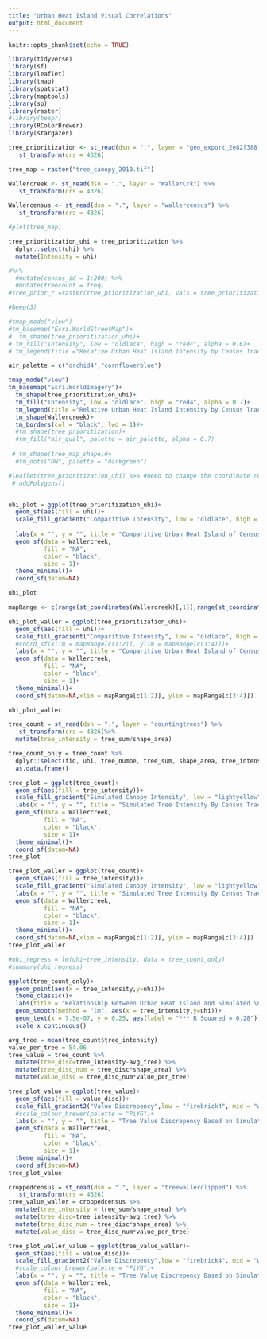 ```yaml
---
title: "Urban Heat Island Visual Correlations"
output: html_document
---
```


```r
knitr::opts_chunk$set(echo = TRUE)
```



```r
library(tidyverse)
library(sf)
library(leaflet)
library(tmap)
library(spatstat)
library(maptools)
library(sp)
library(raster)
#library(beepr)
library(RColorBrewer)
library(stargazer)

```

```r
tree_prioritization <- st_read(dsn = ".", layer = "geo_export_2e82f388-c013-45a0-bb25-522154013165") %>% 
   st_transform(crs = 4326)

tree_map = raster("tree_canopy_2010.tif") 

Wallercreek <- st_read(dsn = ".", layer = "WallerCrk") %>% 
   st_transform(crs = 4326) 

Wallercensus <- st_read(dsn = ".", layer = "wallercensus") %>% 
   st_transform(crs = 4326) 
```


```r
#plot(tree_map)

tree_prioritization_uhi = tree_prioritization %>% 
  dplyr::select(uhi) %>% 
  mutate(Intensity = uhi)

#%>% 
  #mutate(census_id = 1:200) %>% 
  #mutate(treecount = freq)
#tree_prior_r =raster(tree_prioritization_uhi, vals = tree_prioritization$uhi)

#beep(3)
```

```r
#tmap_mode("view")
#tm_basemap("Esri.WorldStreetMap")+
#  tm_shape(tree_prioritization_uhi)+
# tm_fill("Intensity", low = "oldlace", high = "red4", alpha = 0.6)+
# tm_legend(title ="Relative Urban Heat Island Intensity by Census Tract")
```


```r
air_palette = c("orchid4","cornflowerblue")

tmap_mode("view")
tm_basemap("Esri.WorldImagery")+
  tm_shape(tree_prioritization_uhi)+
  tm_fill("Intensity", low = "oldlace", high = "red4", alpha = 0.7)+
  tm_legend(title ="Relative Urban Heat Island Intensity by Census Tract")+
  tm_shape(Wallercreek)+
  tm_borders(col = "black", lwd = 1)#+
  #tm_shape(tree_prioritization)+
  #tm_fill("air_qual", palette = air_palette, alpha = 0.7)
 
 # tm_shape(tree_map_shape)#+
  #tm_dots("DN", palette = "darkgreen")
```

```r
#leaflet(tree_prioritization_uhi) %>% #need to change the coordinate reference system to match
 # addPolygons()


uhi_plot = ggplot(tree_prioritization_uhi)+
  geom_sf(aes(fill = uhi))+
  scale_fill_gradient("Comparitive Intensity", low = "oldlace", high = "red4")+
  
  labs(x = "", y = "", title = "Comparitive Urban Heat Island of Census \nTracts Based off Land Surface Temperature")+
  geom_sf(data = Wallercreek, 
          fill = "NA", 
          color = "black", 
          size = 1)+
  theme_minimal()+
  coord_sf(datum=NA)

uhi_plot
```
```r

mapRange <- c(range(st_coordinates(Wallercreek)[,1]),range(st_coordinates(Wallercreek)[,2]))

uhi_plot_waller = ggplot(tree_prioritization_uhi)+
  geom_sf(aes(fill = uhi))+
  scale_fill_gradient("Comparitive Intensity", low = "oldlace", high = "red4")+
  #coord_sf(xlim = mapRange[c(1:2)], ylim = mapRange[c(3:4)])+
  labs(x = "", y = "", title = "Comparitive Urban Heat Island of Census \nTracts Based off Land Surface Temperature")+
  geom_sf(data = Wallercreek, 
          fill = "NA", 
          color = "black", 
          size = 1)+
  theme_minimal()+
  coord_sf(datum=NA,xlim = mapRange[c(1:2)], ylim = mapRange[c(3:4)])

uhi_plot_waller 
```



```r
tree_count = st_read(dsn = ".", layer = "countingtrees") %>% 
   st_transform(crs = 4326)%>% 
  mutate(tree_intensity = tree_sum/shape_area)

tree_count_only = tree_count %>% 
  dplyr::select(fid, uhi, tree_numbe, tree_sum, shape_area, tree_intensity) %>% 
  as.data.frame() 
```

```r
tree_plot = ggplot(tree_count)+
  geom_sf(aes(fill = tree_intensity))+
  scale_fill_gradient("Simulated Canopy Intensity", low = "lightyellow", high = "darkgreen", breaks=c(0,9.818678e-07),labels=c("Low","High"))+
  labs(x = "", y = "", title = "Simulated Tree Intensity By Census Tract")+
  geom_sf(data = Wallercreek, 
          fill = "NA", 
          color = "black", 
          size = 1)+
  theme_minimal()+
  coord_sf(datum=NA)
tree_plot
```


```r
tree_plot_waller = ggplot(tree_count)+
  geom_sf(aes(fill = tree_intensity))+
  scale_fill_gradient("Simulated Canopy Intensity", low = "lightyellow", high = "darkgreen", breaks=c(0,9.818678e-07),labels=c("Low","High"))+
  labs(x = "", y = "", title = "Simulated Tree Intensity By Census Tract")+
  geom_sf(data = Wallercreek, 
          fill = "NA", 
          color = "black", 
          size = 1)+
  theme_minimal()+
  coord_sf(datum=NA,xlim = mapRange[c(1:2)], ylim = mapRange[c(3:4)])
tree_plot_waller

```

```r
#uhi_regress = lm(uhi~tree_intensity, data = tree_count_only)
#summary(uhi_regress)

ggplot(tree_count_only)+
  geom_point(aes(x = tree_intensity,y=uhi))+
  theme_classic()+
  labs(title = "Relationship Between Urban Heat Island and Simulated \nTree Canopy by Austin Census Tract", y = "Comparitive Land Surface Temperature Intensity", x = "Simulated Tree Intensity")+
  geom_smooth(method = "lm", aes(x = tree_intensity,y=uhi))+
  geom_text(x = 7.5e-07, y = 0.25, aes(label = "*** R Squared = 0.28"))+
  scale_x_continuous()

```


```r
avg_tree = mean(tree_count$tree_intensity)
value_per_tree = 54.06
tree_value = tree_count %>% 
  mutate(tree_disc=tree_intensity-avg_tree) %>% 
  mutate(tree_disc_num = tree_disc*shape_area) %>% 
  mutate(value_disc = tree_disc_num*value_per_tree)
```


```r

tree_plot_value = ggplot(tree_value)+
  geom_sf(aes(fill = value_disc))+
  scale_fill_gradient2("Value Discrepency",low = "firebrick4", mid = "white", high = "deepskyblue4", breaks=c(min(tree_value$value_disc),0,max(tree_value$value_disc)),labels=c("-$10,000","$0","$14,000"))+
  #scale_colour_brewer(palette = "PiYG")+
  labs(x = "", y = "", title = "Tree Value Discrepency Based on Simulated Tree \nIntensity By Census Tract")+
  geom_sf(data = Wallercreek, 
          fill = "NA", 
          color = "black", 
          size = 1)+
  theme_minimal()+
  coord_sf(datum=NA)
tree_plot_value
```

```r
croppedcensus = st_read(dsn = ".", layer = "treewallerclipped") %>% 
   st_transform(crs = 4326)
tree_value_waller = croppedcensus %>%
  mutate(tree_intensity = tree_sum/shape_area) %>% 
  mutate(tree_disc=tree_intensity-avg_tree) %>% 
  mutate(tree_disc_num = tree_disc*shape_area) %>% 
  mutate(value_disc = tree_disc_num*value_per_tree)
```

```r
tree_plot_waller_value = ggplot(tree_value_waller)+
  geom_sf(aes(fill = value_disc))+
  scale_fill_gradient2("Value Discrepency",low = "firebrick4", mid = "white", high = "deepskyblue4", breaks=c(min(tree_value_waller$value_disc),0,max(tree_value_waller$value_disc)),labels=c("-$400","$0","$250"))+
  #scale_colour_brewer(palette = "PiYG")+
  labs(x = "", y = "", title = "Tree Value Discrepency Based on Simulated Tree \nIntensity By Census Tract")+
  geom_sf(data = Wallercreek, 
          fill = "NA", 
          color = "black", 
          size = 1)+
  theme_minimal()+
  coord_sf(datum=NA)
tree_plot_waller_value
```

